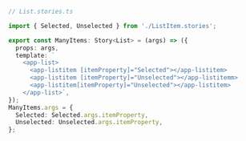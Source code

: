 ```ts
// List.stories.ts

import { Selected, Unselected } from './ListItem.stories';

export const ManyItems: Story<List> = (args) => ({
  props: args,
  template: `
    <app-list>
      <app-listitem [itemProperty]="Selected"></app-listitem>
      <app-listitem [itemProperty]="Unselected"></app-listitemm>
      <app-listitem[itemProperty]="Unselected"></app-listitem>
    </app-list>`,
});
ManyItems.args = {
  Selected: Selected.args.itemProperty,
  Unselected: Unselected.args.itemProperty,
};
```
